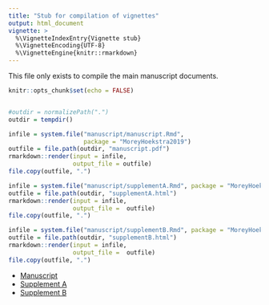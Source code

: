 ```yaml
---
title: "Stub for compilation of vignettes"
output: html_document
vignette: >
  %\VignetteIndexEntry{Vignette stub}
  %\VignetteEncoding{UTF-8}
  %\VignetteEngine{knitr::rmarkdown}
---
```


This file only exists to compile the main manuscript documents. 

```r
knitr::opts_chunk$set(echo = FALSE)


#outdir = normalizePath(".")
outdir = tempdir()

infile = system.file("manuscript/manuscript.Rmd", 
                     package = "MoreyHoekstra2019")
outfile = file.path(outdir, "manuscript.pdf")
rmarkdown::render(input = infile,
                  output_file = outfile)
file.copy(outfile, ".")

infile = system.file("manuscript/supplementA.Rmd", package = "MoreyHoekstra2019")
outfile = file.path(outdir, "supplementA.html")
rmarkdown::render(input = infile,
                  output_file =  outfile)
file.copy(outfile, ".")

infile = system.file("manuscript/supplementB.Rmd", package = "MoreyHoekstra2019")
outfile = file.path(outdir, "supplementB.html")
rmarkdown::render(input = infile,
                  output_file =  outfile)
file.copy(outfile, ".")

```

* [Manuscript](manuscript.pdf)
* [Supplement A](supplementA.html)
* [Supplement B](supplementB.html)


